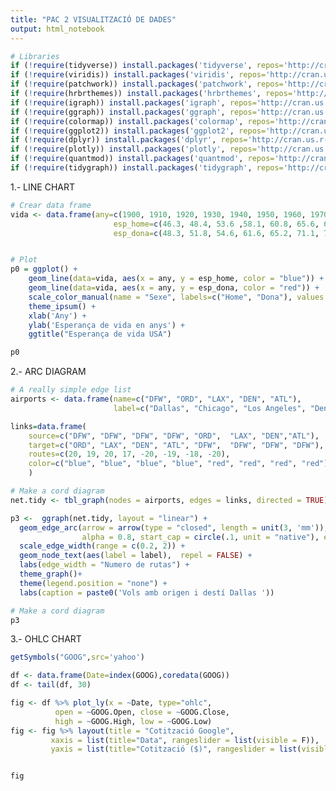 ---
title: "PAC 2 VISUALITZACIÓ DE DADES"
output: html_notebook
---


```{r}
# Libraries
if (!require(tidyverse)) install.packages('tidyverse', repos='http://cran.us.r-project.org'); library(tidyverse)
if (!require(viridis)) install.packages('viridis', repos='http://cran.us.r-project.org'); library(viridis)
if (!require(patchwork)) install.packages('patchwork', repos='http://cran.us.r-project.org'); library(patchwork)
if (!require(hrbrthemes)) install.packages('hrbrthemes', repos='http://cran.us.r-project.org'); library(hrbrthemes)
if (!require(igraph)) install.packages('igraph', repos='http://cran.us.r-project.org'); library(igraph)
if (!require(ggraph)) install.packages('ggraph', repos='http://cran.us.r-project.org'); library(ggraph)
if (!require(colormap)) install.packages('colormap', repos='http://cran.us.r-project.org'); library(colormap)
if (!require(ggplot2)) install.packages('ggplot2', repos='http://cran.us.r-project.org'); library(ggplot2)
if (!require(dplyr)) install.packages('dplyr', repos='http://cran.us.r-project.org'); library(dplyr)
if (!require(plotly)) install.packages('plotly', repos='http://cran.us.r-project.org'); library(plotly)
if (!require(quantmod)) install.packages('quantmod', repos='http://cran.us.r-project.org'); library(quantmod)
if (!require(tidygraph)) install.packages('tidygraph', repos='http://cran.us.r-project.org'); library(tidygraph)
```
1.- LINE CHART

```{r}
# Crear data frame
vida <- data.frame(any=c(1900, 1910, 1920, 1930, 1940, 1950, 1960, 1970, 1980, 1990, 2000),
                       esp_home=c(46.3, 48.4, 53.6 ,58.1, 60.8, 65.6, 66.6, 67.1, 70, 71.8, 74),
                       esp_dona=c(48.3, 51.8, 54.6, 61.6, 65.2, 71.1, 73.1, 74.7, 77.4, 78.8, 80.1))


# Plot
p0 = ggplot() +
    geom_line(data=vida, aes(x = any, y = esp_home, color = "blue")) +
    geom_line(data=vida, aes(x = any, y = esp_dona, color = "red")) +
    scale_color_manual(name = "Sexe", labels=c("Home", "Dona"), values = c("blue",  "red")) +
    theme_ipsum() +
    xlab('Any') +
    ylab('Esperança de vida en anys') +
    ggtitle("Esperança de vida USA")
```

```{r}
p0
```

2.- ARC DIAGRAM

```{r}
# A really simple edge list
airports <- data.frame(name=c("DFW", "ORD", "LAX", "DEN", "ATL"),
                       label=c("Dallas", "Chicago", "Los Angeles", "Denver", "Atlanta"))

links=data.frame(
    source=c("DFW", "DFW", "DFW", "DFW", "ORD",  "LAX", "DEN","ATL"),
    target=c("ORD", "LAX", "DEN", "ATL", "DFW",  "DFW", "DFW", "DFW"),
    routes=c(20, 19, 20, 17, -20, -19, -18, -20),
    color=c("blue", "blue", "blue", "blue", "red", "red", "red", "red")
    )

```


```{r}
# Make a cord diagram
net.tidy <- tbl_graph(nodes = airports, edges = links, directed = TRUE)

p3 <-  ggraph(net.tidy, layout = "linear") + 
  geom_edge_arc(arrow = arrow(type = "closed", length = unit(3, 'mm')), aes(colour = color, width = abs(routes), label=abs(routes)), 
                alpha = 0.8, start_cap = circle(.1, unit = "native"), end_cap = circle(.1, unit = "native")) + 
  scale_edge_width(range = c(0.2, 2)) +
  geom_node_text(aes(label = label),  repel = FALSE) +
  labs(edge_width = "Numero de rutas") +
  theme_graph()+
  theme(legend.position = "none") +
  labs(caption = paste0('Vols amb origen i destí Dallas '))

```


```{r}
# Make a cord diagram
p3
```

3.- OHLC CHART

```{r}
getSymbols("GOOG",src='yahoo')

df <- data.frame(Date=index(GOOG),coredata(GOOG))
df <- tail(df, 30)

fig <- df %>% plot_ly(x = ~Date, type="ohlc",
          open = ~GOOG.Open, close = ~GOOG.Close,
          high = ~GOOG.High, low = ~GOOG.Low) 
fig <- fig %>% layout(title = "Cotització Google",
         xaxis = list(title="Data", rangeslider = list(visible = F)),
         yaxis = list(title="Cotització ($)", rangeslider = list(visible = F)))


fig
```
